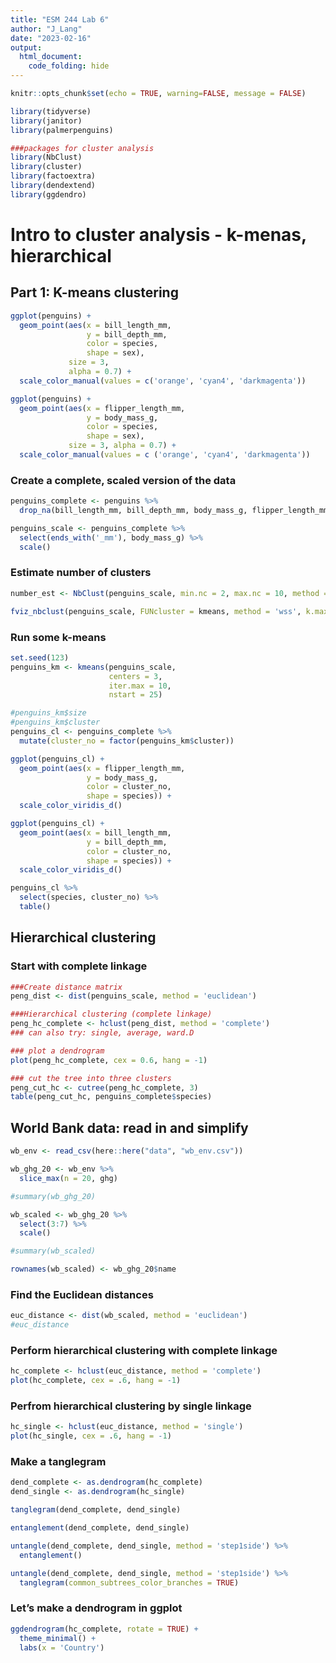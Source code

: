 ```yaml
---
title: "ESM 244 Lab 6"
author: "J_Lang"
date: "2023-02-16"
output: 
  html_document: 
    code_folding: hide
---
```


```r
knitr::opts_chunk$set(echo = TRUE, warning=FALSE, message = FALSE)

library(tidyverse)
library(janitor)
library(palmerpenguins)

###packages for cluster analysis
library(NbClust)
library(cluster)
library(factoextra)
library(dendextend)
library(ggdendro)
```


# Intro to cluster analysis - k-menas, hierarchical

## Part 1: K-means clustering

```r
ggplot(penguins) +
  geom_point(aes(x = bill_length_mm,
                 y = bill_depth_mm,
                 color = species,
                 shape = sex),
             size = 3,
             alpha = 0.7) +
  scale_color_manual(values = c('orange', 'cyan4', 'darkmagenta'))
```

```r
ggplot(penguins) +
  geom_point(aes(x = flipper_length_mm,
                 y = body_mass_g,
                 color = species,
                 shape = sex),
             size = 3, alpha = 0.7) +
  scale_color_manual(values = c ('orange', 'cyan4', 'darkmagenta'))
```


### Create a complete, scaled version of the data

```r
penguins_complete <- penguins %>% 
  drop_na(bill_length_mm, bill_depth_mm, body_mass_g, flipper_length_mm)

penguins_scale <- penguins_complete %>% 
  select(ends_with('_mm'), body_mass_g) %>% 
  scale()
```


### Estimate number of clusters

```r
number_est <- NbClust(penguins_scale, min.nc = 2, max.nc = 10, method = 'kmeans')
```

```r
fviz_nbclust(penguins_scale, FUNcluster = kmeans, method = 'wss', k.max = 10)
```


### Run some k-means

```r
set.seed(123)
penguins_km <- kmeans(penguins_scale, 
                      centers = 3,
                      iter.max = 10,
                      nstart = 25)

#penguins_km$size
#penguins_km$cluster
penguins_cl <- penguins_complete %>% 
  mutate(cluster_no = factor(penguins_km$cluster))
```

```r
ggplot(penguins_cl) +
  geom_point(aes(x = flipper_length_mm,
                 y = body_mass_g,
                 color = cluster_no,
                 shape = species)) +
  scale_color_viridis_d()

ggplot(penguins_cl) +
  geom_point(aes(x = bill_length_mm,
                 y = bill_depth_mm,
                 color = cluster_no,
                 shape = species)) +
  scale_color_viridis_d()

penguins_cl %>% 
  select(species, cluster_no) %>% 
  table()
```


## Hierarchical clustering

### Start with complete linkage

```r
###Create distance matrix
peng_dist <- dist(penguins_scale, method = 'euclidean') 

###Hierarchical clustering (complete linkage)
peng_hc_complete <- hclust(peng_dist, method = 'complete')
### can also try: single, average, ward.D

### plot a dendrogram
plot(peng_hc_complete, cex = 0.6, hang = -1)

### cut the tree into three clusters
peng_cut_hc <- cutree(peng_hc_complete, 3)
table(peng_cut_hc, penguins_complete$species)
```


## World Bank data: read in and simplify

```r
wb_env <- read_csv(here::here("data", "wb_env.csv"))

wb_ghg_20 <- wb_env %>% 
  slice_max(n = 20, ghg)

#summary(wb_ghg_20)

wb_scaled <- wb_ghg_20 %>% 
  select(3:7) %>% 
  scale()

#summary(wb_scaled)

rownames(wb_scaled) <- wb_ghg_20$name
```


### Find the Euclidean distances

```r
euc_distance <- dist(wb_scaled, method = 'euclidean')
#euc_distance
```


### Perform hierarchical clustering with complete linkage

```r
hc_complete <- hclust(euc_distance, method = 'complete')
plot(hc_complete, cex = .6, hang = -1)
```


### Perfrom hierarchical clustering by single linkage

```r
hc_single <- hclust(euc_distance, method = 'single')
plot(hc_single, cex = .6, hang = -1)
```


### Make a tanglegram

```r
dend_complete <- as.dendrogram(hc_complete)
dend_single <- as.dendrogram(hc_single)

tanglegram(dend_complete, dend_single)

entanglement(dend_complete, dend_single)

untangle(dend_complete, dend_single, method = 'step1side') %>% 
  entanglement()

untangle(dend_complete, dend_single, method = 'step1side') %>% 
  tanglegram(common_subtrees_color_branches = TRUE)
```


### Let's make a dendrogram in ggplot

```r
ggdendrogram(hc_complete, rotate = TRUE) +
  theme_minimal() +
  labs(x = 'Country')
```








